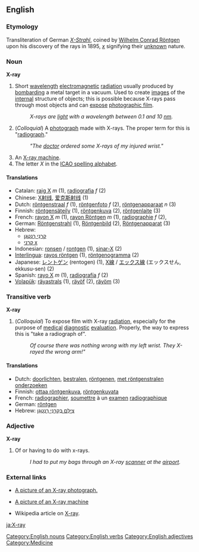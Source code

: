 ==English==
=== Etymology ===
Transliteration of German ''[[X-Strahl]]'', coined by [[Wilhelm_R%F6ntgen|Wilhelm Conrad Röntgen]] upon his discovery of the rays in 1895, ''[[x]]'' signifying their [[unknown]] nature.

===Noun===
'''X-ray'''

# Short [[wavelength]] [[electromagnetic]] [[radiation]] usually produced by [[bombard]]ing a metal target in a vacuum. Used to create [[image]]s of the [[internal]] structure of objects; this is possible because X-rays pass through most objects and can [[expose]] [[photographic film]].
#: ''X-rays are [[light]] with a wavelength between 0.1 and 10 [[nm]].''
# (''Colloquial'') A [[photograph]] made with X-rays.  The proper term for this is "[[radiograph]]."
#:'' "The [[doctor]] ordered some X-rays of my injured wrist." ''
# An [[X-ray machine]]. 
# The letter ''X'' in the [[ICAO spelling alphabet]].

==== Translations ====
*Catalan: [[raig X]] ''m'' (1), [[radiografia]] ''f'' (2)
*Chinese: [[X射线]], [[爱克斯射线]] (1)
*Dutch: [[röntgenstraal]] ''f'' (1), [[röntgenfoto]] ''f'' (2), [[röntgenapparaat]] ''n'' (3)
*Finnish: [[röntgensäteily]] (1), [[röntgenkuva]] (2), [[röntgenlaite]] (3)
*French: [[rayon X]] ''m'' (1), [[rayon Röntgen]] ''m'' (1), [[radiographie]] ''f'' (2), 
*German: [[Röntgenstrahl]] (1), [[Röntgenbild]] (2), [[Röntgenapparat]] (3)
*Hebrew:
**[[קרני רנטגן|קַרנֵי רֶנְטְגֶן]]
**[[קַרנֵי x|קרני x]]<!-- x should render at the end which is to the left! -->
*Indonesian: [[ronsen]] / [[rontgen]] (1), [[sinar-X]] (2)
*[[Interlingua]]: [[rayos röntgen]] (1), [[röntgenogramma]] (2)
*Japanese: [[レントゲン]] (rentogen) (1), [[X線]] / [[エックス線]] (エックスせん, ekkusu-sen) (2)
*Spanish: [[rayo X]] ''m'' (1), [[radiografía]] ''f'' (2)
*[[Volapük]]: [[räyastrals]] (1), [[räyöf]] (2), [[räyöm]] (3)

===Transitive verb===
'''X-ray'''

# (''Colloquial'') To expose film with X-ray [[radiation]], especially for the purpose of [[medical]] [[diagnostic]] [[evaluation]].  Properly, the way to express this is "take a radiograph of".
#:''Of course there was nothing wrong with my left wrist. They X-rayed the wrong arm!"''

==== Translations ====
*Dutch: [[doorlichten]], [[bestralen]], [[röntgenen]], [[met röntgenstralen onderzoeken]]
*Finnish: [[ottaa röntgenkuva]], [[röntgenkuvata]]
*French: [[radiographier]], [[soumettre]] à un [[examen]] [[radiographique]]
*German: [[röntgen]]
*Hebrew: [[צילם בקרני רנטגן|צִילֵּם בְּקַרְנֵי רֶנְטְגֶן]]

===Adjective===
'''X-ray'''

# Of or having to do with x-rays.
#: ''I had to put my bags through an X-ray [[scanner]] at the [[airport]].''

===External links===
* [http://www.onlinetelemedicine.com/html/product/sam_images/X-Ray.jpg A picture of an X-ray photograph.]

* [http://www.miami-med.com/images/X-RAY-URS_Sinus-SM.jpg A picture of an X-ray machine]

* Wikipedia article on [[w:X-ray|X-ray]].

[[Category:English nouns]]
[[Category:English verbs]]
[[Category:English adjectives]]
[[Category:Medicine]]

[[ja:X-ray]]